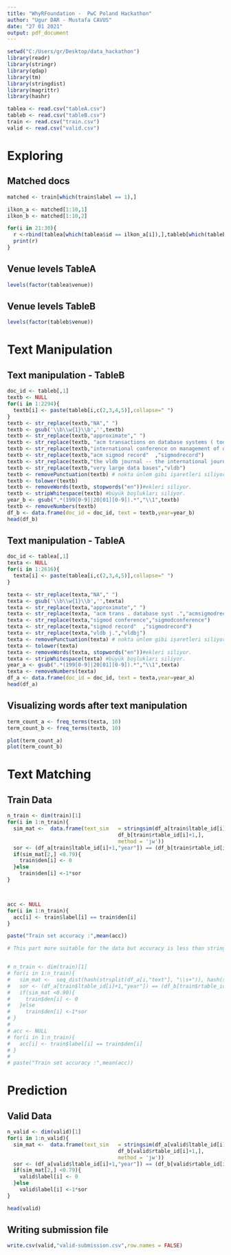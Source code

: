 ```yaml
---
title: "WhyRFoundation -  PwC Poland Hackathon"
author: "Ugur DAR - Mustafa CAVUS"
date: "27 01 2021"
output: pdf_document
---
```


```r
setwd("C:/Users/gr/Desktop/data_hackathon")
library(readr)
library(stringr)
library(qdap)
library(tm)
library(stringdist)
library(magrittr)
library(hashr)
```

```r
tablea <- read.csv("tableA.csv")
tableb <- read.csv("tableB.csv")
train <- read.csv("train.csv")
valid <- read.csv("valid.csv")
```

# Exploring 

## Matched docs

```r
matched <- train[which(train$label == 1),]

ilkon_a <- matched[1:10,1]
ilkon_b <- matched[1:10,2] 

for(i in 21:30){
  r <-rbind(tablea[which(tablea$id == ilkon_a[i]),],tableb[which(tableb$id == ilkon_b[i]),])
  print(r)
}
```



## Venue levels TableA

```r
levels(factor(tablea$venue))
```

## Venue levels TableB

```r
levels(factor(tableb$venue))
```



\newpage

# Text Manipulation

## Text manipulation - TableB

```r
doc_id <- tableb[,1]
textb <- NULL
for(i in 1:2294){
  textb[i] <- paste(tableb[i,c(2,3,4,5)],collapse=" ")
}
textb <- str_replace(textb,"NA"," ")
textb <- gsub('\\b\\w{1}\\b','',textb)
textb <- str_replace(textb,"approximate"," ")
textb <- str_replace(textb, "acm transactions on database systems ( tods )","acmsigmodrectrans")
textb <- str_replace(textb,"international conference on management of data","sigmodconference")
textb <- str_replace(textb,"acm sigmod record"  ,"sigmodrecord")
textb <- str_replace(textb,"the vldb journal -- the international journal on very large data bases","vldbj")
textb <- str_replace(textb,"very large data bases","vldb")
textb <- removePunctuation(textb) # nokta ünlem gibi işaretleri siliyor.
textb <- tolower(textb)
textb <- removeWords(textb, stopwords("en"))#ekleri siliyor.
textb <- stripWhitespace(textb) #büyük boşlukları siliyor.
year_b <- gsub(".*(199[0-9]|20[01][0-9]).*","\\1",textb)
textb <- removeNumbers(textb)
df_b <- data.frame(doc_id = doc_id, text = textb,year=year_b)
head(df_b)
```


## Text manipulation - TableA


```r
doc_id <- tablea[,1]
texta <- NULL
for(i in 1:2616){
  texta[i] <- paste(tablea[i,c(2,3,4,5)],collapse=" ")
}

texta <- str_replace(texta,"NA"," ")
texta <- gsub('\\b\\w{1}\\b','',texta) 
texta <- str_replace(texta,"approximate"," ")
texta <- str_replace(texta, "acm trans . database syst .","acmsigmodrectrans")
texta <- str_replace(texta,"sigmod conference","sigmodconference")
texta <- str_replace(texta,"sigmod record"  ,"sigmodrecord")
texta <- str_replace(texta,"vldb j.","vldbj")
texta <- removePunctuation(texta) # nokta ünlem gibi işaretleri siliyor.
texta <- tolower(texta)
texta <- removeWords(texta, stopwords("en"))#ekleri siliyor.
texta <- stripWhitespace(texta) #büyük boşlukları siliyor.
year_a <- gsub(".*(199[0-9]|20[01][0-9]).*","\\1",texta)
texta <- removeNumbers(texta)
df_a <- data.frame(doc_id = doc_id, text = texta,year=year_a)
head(df_a)
```

## Visualizing words after text manipulation

```r
term_count_a <- freq_terms(texta, 10)
term_count_b <- freq_terms(textb, 10)

plot(term_count_a)
plot(term_count_b)
```





# Text Matching

## Train Data

```r
n_train <- dim(train)[1]
for(i in 1:n_train){
  sim_mat <-  data.frame(text_sim   = stringsim(df_a[train$ltable_id[i]+1,],
                                    df_b[train$rtable_id[i]+1,],
                                    method = 'jw'))
  sor <- (df_a[train$ltable_id[i]+1,"year"]) == (df_b[train$rtable_id[i]+1,"year"])
  if(sim_mat[2,] <0.79){
    train$den[i] <- 0
  }else
    train$den[i] <-1*sor
}



acc <- NULL
for(i in 1:n_train){
  acc[i] <- train$label[i] == train$den[i]
}

paste("Train set accuracy :",mean(acc))

```
```r
# This part more suitable for the data but accuracy is less than stringsim()


# n_train <- dim(train)[1]
# for(i in 1:n_train){
#   sim_mat <-  seq_dist(hash(strsplit(df_a[i,"text"], "\\s+")), hash(strsplit(df_b[i,"text"], "\\s+")), method = "jaccard", q = 2)
#   sor <- (df_a[train$ltable_id[i]+1,"year"]) == (df_b[train$rtable_id[i]+1,"year"])
#   if(sim_mat <0.90){
#     train$den[i] <- 0
#   }else
#     train$den[i] <-1*sor
# }
# 
# acc <- NULL
# for(i in 1:n_train){
#   acc[i] <- train$label[i] == train$den[i]
# }
# 
# paste("Train set accuracy :",mean(acc))
```


# Prediction


## Valid Data


```r
n_valid <- dim(valid)[1]
for(i in 1:n_valid){
  sim_mat <-  data.frame(text_sim   = stringsim(df_a[valid$ltable_id[i]+1,],
                                    df_b[valid$rtable_id[i]+1,],
                                    method = 'jw'))
  sor <- (df_a[valid$ltable_id[i]+1,"year"]) == (df_b[valid$rtable_id[i]+1,"year"])
  if(sim_mat[2,] <0.79){
    valid$label[i] <- 0
  }else
    valid$label[i] <-1*sor
}
```


```r
head(valid)
```


## Writing submission file

```r
write.csv(valid,"valid-submission.csv",row.names = FALSE)
```




























